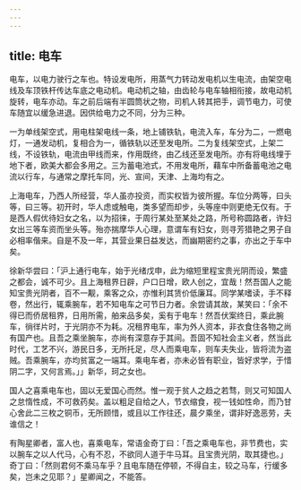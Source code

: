 ```yaml
---
---
---
```

title: 电车
---



电车，以电力驶行之车也。特设发电所，用蒸气力转动发电机以生电流，由架空电线及车顶铁杆传达车底之电动机。电动机之轴，由齿轮与电车轴相衔接，故电动机旋转，电车亦动。车之前后端有半圆筒状之物，司机人转其把手，调节电力，可使车随宜以缓急进退。因供给电力之不同，分为三种。

一为单线架空式，用电柱架电线一条，地上铺铁轨，电流入车，车分为二，一燃电灯，一通发动机，复相合为一，循铁轨以还至发电所。二为复线架空式，上架二线，不设铁轨，电流由甲线而来，作用既终，由乙线还至发电所。亦有将电线埋于地下者，欧美大都会多用之。三为蓄电池式，不用发电所，藉车中所备蓄电池之电流以行车，与通常之摩托车同，光、宣间，天津、上海均有之。

上海电车，乃西人所经营，华人虽亦投资，而实权皆为彼所握。车位分两等，曰头等，曰三等。初开时，华人虑或触电，类多望而却步，头等座中则更绝无仅有。于是西人假优待妇女之名，以为招徕，于周行某处至某处之路，所号称圆路者，许妇女出三等车资而坐头等。殆亦揣摩华人心理，意谓车有妇女，则寻芳猎艳之男子自必相率偕来。自是不及一年，其营业果日益发达，而幽期密约之事，亦出之于车中矣。

徐新华尝曰：「沪上通行电车，始于光绪戊申，此为缩短里程宝贵光阴而设，繁盛之都会，诚不可少。且上海租界日辟，户口日增，欧人创之，宜哉！然吾国人之能知宝贵光阴者，百不一觏，乘客之众，亦惟利其赁价低廉耳。同学某嗜读，手不释卷，然出行，辄乘腕车，若不知电车之可节日力者。余尝请其故，某笑曰：「余不得已而侨居租界，日用所需，舶来品多矣，奚有于电车！然吾伏案终日，乘此腕车，徜徉片时，于光阴亦不为耗。况租界电车，率为外人资本，非衣食住各物之尚有国产也。且吾之乘坐腕车，亦尚有深意存于其间。吾固不知社会主义者，然当此时代，工艺不兴，游民日多，无所托足，尽人而乘电车，则车夫失业，皆将流为盗贼。吾乘腕车，亦均贫富之一端耳。乘电车者，亦未必皆有职业，皆好求学，于惜阴二字，又何言焉。」」新华，珂之女也。

国人之喜乘电车也，固以无爱国心而然。惟一观于贫人之趋之若骛，则又可知国人之怠惰性成，不可救药矣。盖以粗足自给之人，节衣缩食，视一钱如性命，而乃甘心舍此二三枚之铜币，无所顾惜，或且以工作往还，晨夕乘坐，谓非好逸恶劳，夫谁信之！

有陶星卿者，富人也，喜乘电车，常语金奇丁曰：「吾之乘电车也，非节费也，实以腕车之以人代马，心有不忍，不欲同人道于牛马耳。且宝贵光阴，取其捷也。」奇丁曰：「然则君何不乘马车乎？且电车随在停顿，不得自主，较之马车，行缓多矣，岂未之见耶？」星卿闻之，不能答。